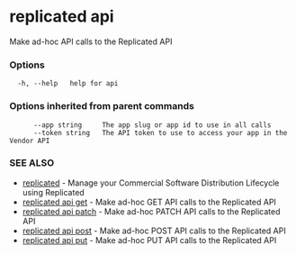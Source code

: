 # replicated api

Make ad-hoc API calls to the Replicated API

### Options

```
  -h, --help   help for api
```

### Options inherited from parent commands

```
      --app string     The app slug or app id to use in all calls
      --token string   The API token to use to access your app in the Vendor API
```

### SEE ALSO

* [replicated](replicated)	 - Manage your Commercial Software Distribution Lifecycle using Replicated
* [replicated api get](replicated-cli-api-get)	 - Make ad-hoc GET API calls to the Replicated API
* [replicated api patch](replicated-cli-api-patch)	 - Make ad-hoc PATCH API calls to the Replicated API
* [replicated api post](replicated-cli-api-post)	 - Make ad-hoc POST API calls to the Replicated API
* [replicated api put](replicated-cli-api-put)	 - Make ad-hoc PUT API calls to the Replicated API

